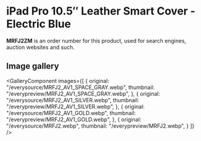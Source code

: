 
# iPad Pro 10.5″ Leather Smart Cover - Electric Blue

<Callout type='info' emoji='👉🏻'>**MRFJ2ZM** is an order number for this product, used for search engines, auction websites and such.</Callout>

## Image gallery

<GalleryComponent
    images={[
      {
        original: "/everysource/MRFJ2_AV1_SPACE_GRAY.webp",
        thumbnail: "/everypreview/MRFJ2_AV1_SPACE_GRAY.webp",
      },
      {
        original: "/everysource/MRFJ2_AV1_SILVER.webp",
        thumbnail: "/everypreview/MRFJ2_AV1_SILVER.webp",
      },
      {
        original: "/everysource/MRFJ2_AV1_GOLD.webp",
        thumbnail: "/everypreview/MRFJ2_AV1_GOLD.webp",
      },
      {
        original: "/everysource/MRFJ2.webp",
        thumbnail: "/everypreview/MRFJ2.webp",
      }
    ]}
  />
